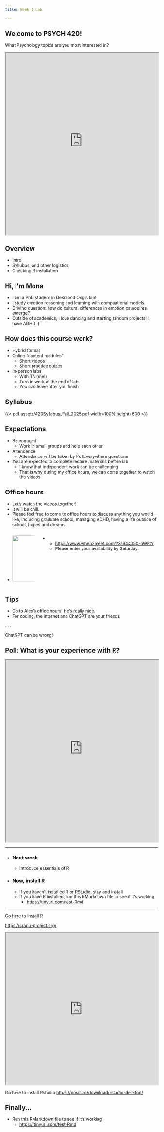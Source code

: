 ```yaml
---
title: Week 1 Lab

---
```


## Welcome to PSYCH 420!

What Psychology topics are you most interested in?

```{=html}
<iframe src="https://embed.polleverywhere.com/free_text_polls/GXaTU98hIuhz3Inb3L5Zb?controls=none&short_poll=true" width="100%" height="600px"></iframe>
```

## Overview

::: {.card-list .nonincremental}
- Intro
- Syllubus, and other logistics 
- Checking R installation
:::

## Hi, I'm Mona
::: {.card-list}
- I am a PhD student in Desmond Ong's lab! 
- I study emotion reasoning and learning with compuational models. 
- Driving question: how do cultural differences in emotion cateogires emerge?
- Outside of academics, I love dancing and starting random projects! I have ADHD :)
:::

## How does this course work?
::: {.card-list}
- Hybrid format
- Online "content modules"
    - Short videos
    - Short practice quizes
- In-person labs
    - With TA (me!)
    - Turn in work at the end of lab
    - You can leave after you finish
:::

## Syllabus

{{< pdf assets/420Syllabus_Fall_2025.pdf width=100% height=800 >}}


## Expectations
::: {.card-list}
- Be engaged
    - Work in small groups and help each other
- Attendence
    - Attendence will be taken by PollEverywhere questions
- You are expected to complete lecture materials before lab
    - I know that independent work can be challenging
    - That is why during my office hours, we can come together to watch the videos

:::

## Office hours

::: {.card-list}
- Let's watch the videos together!
- It will be chill.
- Please feel free to come to office hours to discuss anything you would like, including graduate school, managing ADHD, having a life outside of school, hopes and dreams.
:::

::::: {.columns}

:::: {.column width="20%"}
:::{.card-list}
- ![](assets/when2meet-office-hours.png){height="150"}
:::
::::

:::: {.column width="80%"}
:::{.card-list}
- 
    - <https://www.when2meet.com/?31944050-nWPtY>
    - Please enter your availability by Saturday.
:::
::::

:::::

## Tips
::: {.card-list}
- Go to Alex's office hours! He's really nice.
- For coding, the internet and ChatGPT are your friends
:::

. . .

::: {.callout-caution width="95%"}
ChatGPT can be wrong!
:::


## Poll: What is your experience with R?

```{=html}
<iframe src="https://embed.polleverywhere.com/multiple_choice_polls/tvr9BartQ6whc3SFTG3c7?controls=none&short_poll=true" width="100%" height="600px"></iframe>
```

---


:::{.card-list}

- ### Next week
    - Introduce essentials of R

- ### Now, install R
    - If you haven't installed R or RStudio, stay and install
    - If you have R installed, run this RMarkdown file to see if it's working
        - <https://tinyurl.com/test-Rmd>

:::

--- 

Go here to install R

<https://cran.r-project.org/>
```{=html}
    <iframe src=https://cran.r-project.org/ width="100%" height="500" ></iframe>
```
Go here to install Rstudio
<https://posit.co/download/rstudio-desktop/>

## Finally...

:::{.card-list}
- Run this RMarkdown file to see if it's working
    - <https://tinyurl.com/test-Rmd>
:::